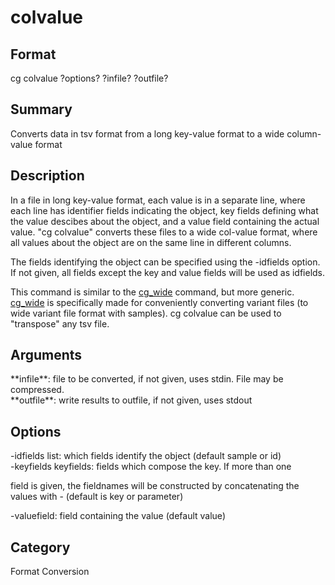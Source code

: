 = colvalue =

== Format ==
cg colvalue ?options? ?infile? ?outfile?

== Summary ==
Converts data in tsv format from a long key-value format to a wide column-value format

== Description ==
In a file in long key-value format, each value is in a separate line,
where each line has identifier fields indicating the object, key fields defining
what the value descibes about the object, and a value field containing the actual value.
"cg colvalue" converts these files to a wide col-value format, where all values
about the object are on the same line in different columns.

The fields identifying the object can be specified using the -idfields option. If not given,
all fields except the key and value fields will be used as idfields.

This command is similar to the [[cg_wide]] command, but more generic. [[cg_wide]] is specifically made
for conveniently converting variant files (to wide variant file format with samples). 
cg colvalue can be used to "transpose" any tsv file.

== Arguments ==
; **infile**: file to be converted, if not given, uses stdin. File may be compressed.
; **outfile**: write results to outfile, if not given, uses stdout

== Options ==
; -idfields list: which fields identify the object (default sample or id)
; -keyfields keyfields: fields which compose the key. If more than one
field is given, the fieldnames will be constructed by concatenating the values with - (default is key or parameter)
; -valuefield: field containing the value (default value)

== Category ==
Format Conversion
